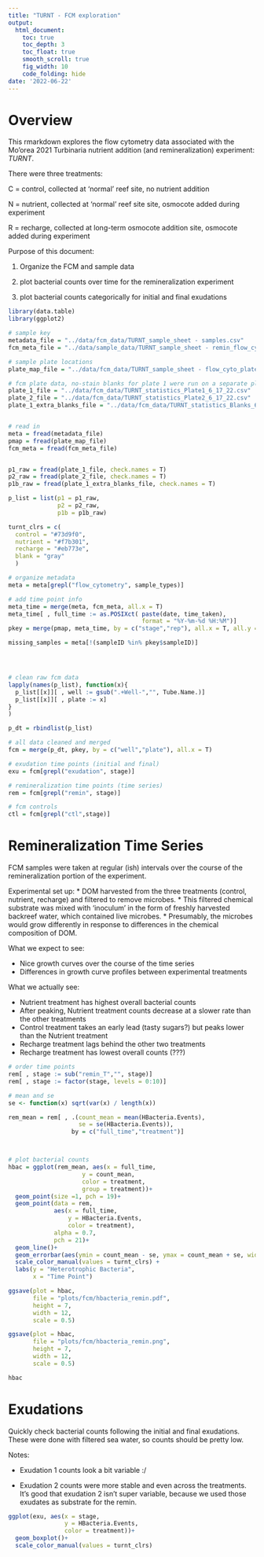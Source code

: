 ```yaml
---
title: "TURNT - FCM exploration"
output: 
  html_document:
    toc: true
    toc_depth: 3
    toc_float: true
    smooth_scroll: true 
    fig_width: 10
    code_folding: hide  
date: '2022-06-22'
---
```

# Overview
This rmarkdown explores the flow cytometry data associated with the Mo'orea 2021 Turbinaria nutrient addition (and remineralization) experiment: *TURNT*.

There were three treatments:

 C = control, collected at 'normal' reef site, no nutrient addition
 
 N = nutrient, collected at 'normal' reef site site, osmocote added during experiment 
 
 R = recharge, collected at long-term osmocote addition site, osmocote added during experiment 

Purpose of this document:

  1) Organize the FCM and sample data

  2) plot bacterial counts over time for the remineralization experiment

  3) plot bacterial counts categorically for initial and final exudations


```r
library(data.table)
library(ggplot2)

# sample key
metadata_file = "../data/fcm_data/TURNT_sample_sheet - samples.csv"
fcm_meta_file = "../data/sample_data/TURNT_sample_sheet - remin_flow_cyto.csv"

# sample plate locations
plate_map_file = "../data/fcm_data/TURNT_sample_sheet - flow_cyto_plates.csv"

# fcm plate data, no-stain blanks for plate 1 were run on a separate plate ("Blanks")
plate_1_file = "../data/fcm_data/TURNT_statistics_Plate1_6_17_22.csv"
plate_2_file = "../data/fcm_data/TURNT_statistics_Plate2_6_17_22.csv"
plate_1_extra_blanks_file = "../data/fcm_data/TURNT_statistics_Blanks_6_17_22.csv"


# read in
meta = fread(metadata_file)
pmap = fread(plate_map_file)
fcm_meta = fread(fcm_meta_file)


p1_raw = fread(plate_1_file, check.names = T)
p2_raw = fread(plate_2_file, check.names = T)
p1b_raw = fread(plate_1_extra_blanks_file, check.names = T)

p_list = list(p1 = p1_raw,
              p2 = p2_raw,
              p1b = p1b_raw)

turnt_clrs = c(
  control = "#73d9f0",
  nutrient = "#f7b301",
  recharge = "#eb773e",
  blank = "gray"
  )

```




```r

# organize metadata
meta = meta[grepl("flow_cytometry", sample_types)]

# add time point info
meta_time = merge(meta, fcm_meta, all.x = T)
meta_time[ , full_time := as.POSIXct( paste(date, time_taken),
                                      format = "%Y-%m-%d %H:%M")]
pkey = merge(pmap, meta_time, by = c("stage","rep"), all.x = T, all.y = F)

missing_samples = meta[!(sampleID %in% pkey$sampleID)]




# clean raw fcm data
lapply(names(p_list), function(x){
  p_list[[x]][ , well := gsub(".+Well-","", Tube.Name.)]
  p_list[[x]][ , plate := x]
}
)

p_dt = rbindlist(p_list)

# all data cleaned and merged
fcm = merge(p_dt, pkey, by = c("well","plate"), all.x = T)

```


```r
# exudation time points (initial and final)
exu = fcm[grepl("exudation", stage)]

# remineralization time points (time series)
rem = fcm[grepl("remin", stage)]

# fcm controls
ctl = fcm[grepl("ctl",stage)]
```

# Remineralization Time Series

FCM samples were taken at regular (ish) intervals over the course of the remineralization portion of the experiment.

Experimental set up:
* DOM harvested from the three treatments (control, nutrient, recharge) and filtered to remove microbes. 
* This filtered chemical substrate was mixed with 'inoculum' in the form of freshly harvested backreef water, which contained live microbes. 
* Presumably, the microbes would grow differently in response to differences in the chemical composition of DOM.


What we expect to see:

* Nice growth curves over the course of the time series
* Differences in growth curve profiles between experimental treatments

What we actually see:

* Nutrient treatment has highest overall bacterial counts
* After peaking, Nutrient treatment counts decrease at a slower rate than the other treatments
* Control treatment takes an early lead (tasty sugars?) but peaks lower than the Nutrient treatment 
* Recharge treatment lags behind the other two treatments
* Recharge treatment has lowest overall counts (???)

```r
# order time points
rem[ , stage := sub("remin_T","", stage)]
rem[ , stage := factor(stage, levels = 0:10)]

# mean and se
se <- function(x) sqrt(var(x) / length(x))

rem_mean = rem[ , .(count_mean = mean(HBacteria.Events),
                    se = se(HBacteria.Events)),
                  by = c("full_time","treatment")]



# plot bacterial counts
hbac = ggplot(rem_mean, aes(x = full_time,
                     y = count_mean,
                     color = treatment,
                     group = treatment))+
  geom_point(size =1, pch = 19)+
  geom_point(data = rem,
             aes(x = full_time,
                 y = HBacteria.Events,
                 color = treatment),
             alpha = 0.7,
             pch = 21)+
  geom_line()+
  geom_errorbar(aes(ymin = count_mean - se, ymax = count_mean + se, width = 0.1))+
  scale_color_manual(values = turnt_clrs) +
  labs(y = "Heterotrophic Bacteria",
       x = "Time Point")

ggsave(plot = hbac,
       file = "plots/fcm/hbacteria_remin.pdf",
       height = 7,
       width = 12,
       scale = 0.5)

ggsave(plot = hbac,
       file = "plots/fcm/hbacteria_remin.png",
       height = 7,
       width = 12,
       scale = 0.5)

hbac

```


# Exudations

Quickly check bacterial counts following the initial and final exudations.
These were done with filtered sea water, so counts should be pretty low.

Notes: 

* Exudation 1 counts look a bit variable :/ 

* Exudation 2 counts were more stable and even across the treatments. It's good that exudation 2 isn't super variable, because we used those exudates as substrate for the remin.

```r
ggplot(exu, aes(x = stage,
                y = HBacteria.Events,
                color = treatment))+
  geom_boxplot()+
  scale_color_manual(values = turnt_clrs)

```




